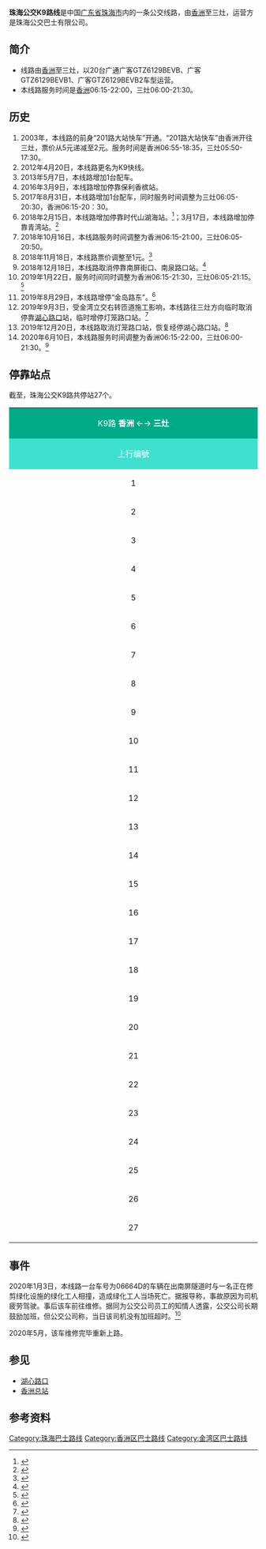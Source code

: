 {{Infobox Bus Route
| number=珠海公交K9路线<br><small>Zhuhai Bus Route K9</small>
| image=File:Zhuhai Bus Route K9.jpg
| caption=车型为GTZ6129BEVB1的K9路线行驶中
| operator=[[珠海公交巴士有限公司|珠海公交巴士有限公司]] 
| garage=金湾分公司、前山分公司
| length=香洲→三灶 43km<br/>三灶→香洲 42km
| via=香宁花园、翠湾、东咀、唐人街
| time=80-100分钟
| start=[[香洲总站|香洲]]
| end=三灶
| level=香洲06:15-22:00
| level1=三灶06:00-21:30
| frequency=12-13分钟
| vehicle=广客GTZ6129BEVB、<br>广客GTZ6129BEVB1、<br>广客GTZ6129BEVB2
| Fare=¥1.0
| bgcolor=#00aa88
| fontcolor=white
| open=2003年
| predecessors=201路大站快车
| routetype=公交快线
| status=运营中
}}
'''珠海公交K9路线'''是中国[[广东省|广东省]][[珠海市|珠海市]]内的一条公交线路，由[[香洲总站|香洲]]至三灶，运营方是珠海公交巴士有限公司。
==简介==
*线路由[[香洲总站|香洲]]至三灶，以20台广通广客GTZ6129BEVB、广客GTZ6129BEVB1、广客GTZ6129BEVB2车型运营。
*本线路服务时间是[[香洲总站|香洲]]06:15-22:00，三灶06:00-21:30。
== 历史 ==
#2003年，本线路的前身“201路大站快车”开通。“201路大站快车”由香洲开往三灶，票价从5元递减至2元。服务时间是香洲06:55-18:35，三灶05:50-17:30。
#2012年4月20日，本线路更名为K9快线。
#2013年5月7日，本线路增加1台配车。
#2016年3月9日，本线路增加停靠保利香槟站。
#2017年8月31日，本线路增加1台配车，同时服务时间调整为三灶06:05-20:30，香洲06:15-20：30。
#2018年2月15日，本线路增加停靠时代山湖海站。<ref>{{cite web|url=http://gd.sina.com.cn/zh/2018-02-13/city-zh-ifyrpeie1502619.shtml|title=15日起 珠海优化调整Z105及Z107路公交运行路线|accessdate=2020-07-24|archive-date=2018-02-13|archive-url=https://web.archive.org/web/20180213055518/http://gd.sina.com.cn/zh/2018-02-13/city-zh-ifyrpeie1502619.shtml|dead-url=no}}</ref>；3月17日，本线路增加停靠青湾站。<ref>{{cite web|url=http://m.mp.oeeee.com/a/BAAFRD00002018032171818.html|title=注意：珠海这路公交线路将增新站点，西区市民有福了！|accessdate=2020-07-24|archive-date=2020-07-24|archive-url=https://web.archive.org/web/20200724061701/http://m.mp.oeeee.com/a/BAAFRD00002018032171818.html|dead-url=no}}</ref>
#2018年10月16日，本线路服务时间调整为香洲06:15-21:00，三灶06:05-20:50。
#2018年11月18日，本线路票价调整至1元。<ref>{{cite web|url=https://www.thepaper.cn/newsDetail_forward_2641491|title=喜大普奔！18日起，珠海公交全部1元！|accessdate=2020-07-24|archive-date=2020-07-24|archive-url=https://web.archive.org/web/20200724065211/https://www.thepaper.cn/newsDetail_forward_2641491|dead-url=no}}</ref>
#2018年12月18日，本线路取消停靠南屏街口、南泉路口站。<ref>{{cite web|url=https://k.sina.cn/article_3054260741_b60c520501900fr0t.html|title=注意啦！明天起，新增两条特快公交专线正式运营！20条线路也将大调整！|accessdate=2020-07-24|archive-date=2020-07-24|archive-url=https://web.archive.org/web/20200724063633/https://k.sina.cn/article_3054260741_b60c520501900fr0t.html|dead-url=no}}</ref>
#2019年1月22日，服务时间同时调整为香洲06:15-21:30，三灶06:05-21:15。<ref>{{cite web|url=https://mvp.leju.com/article/6495656287408839409.html|title=珠海新开一条公交线路，两小时内可免费换乘！|accessdate=2020-07-24|archive-date=2020-07-24|archive-url=https://web.archive.org/web/20200724174537/https://mvp.leju.com/article/6495656287408839409.html|dead-url=no}}</ref>
#2019年8月29日，本线路增停“金岛路东”。<ref>{{cite web|url=https://www.gdwlife.com/2019-08/29/content_6470.html|title=8月29日起 珠海市部分公交路线停靠点调整|accessdate=2020-07-24|archive-date=2020-07-24|archive-url=https://web.archive.org/web/20200724064851/https://www.gdwlife.com/2019-08/29/content_6470.html|dead-url=no}}</ref>
#2019年9月3日，受金湾立交右转匝道施工影响，本线路往三灶方向临时取消停靠[[湖心路口|湖心路口]]站，临时增停灯笼路口站。<ref>{{cite web|url=https://gd.ifeng.com/a/20190902/7713600_0.shtml|title=珠海：湖心路口交通调整 21条跨区公交线单向取消停靠|accessdate=2020-07-24|archive-date=2020-07-23|archive-url=https://web.archive.org/web/20200723113019/https://gd.ifeng.com/a/20190902/7713600_0.shtml|dead-url=no}}</ref>
#2019年12月20日，本线路取消灯笼路口站，恢复经停湖心路口站。<ref>{{cite web|url=http://www.thepaper.cn/newsDetail_forward_5325460|title=斗门多条公交线路调整！部分站点恢复或取消停靠|accessdate=2020-07-24|archive-date=2020-07-24|archive-url=https://web.archive.org/web/20200724064108/http://www.thepaper.cn/newsDetail_forward_5325460|dead-url=no}}</ref>
#2020年6月10日，本线路服务时间调整为香洲06:15-22:00，三灶06:00-21:30。<ref>{{cite web|url=http://pc.nfapp.southcn.com/85/3635470.html|title=路线、站点调整，延长服务时间…珠海这些公交线路有变！|accessdate=2020-07-24|archive-date=2020-07-24|archive-url=https://web.archive.org/web/20200724064847/http://pc.nfapp.southcn.com/85/3635470.html|dead-url=no}}</ref>

==停靠站点==
截至{{Today}}，珠海公交K9路共停站27个。
{| border="1" cellpadding="4" cellspacing="0" style="margin: 1em 1em 1em 0; background: #F9F9F9; border: 1px #AAA solid; border-collapse: collapse; font-size: 100%;"
|-
| colspan="3" style="background:#00AA88 ;color:white" align="center" | K9路 '''香洲''' ←→ '''三灶'''
|-
! style="background: #40E0D0; color:white" align=center width=25% bgcolor="silver" | 上行编號
! style="background: #00FFFF ; color:black" align="center" width="50%" bgcolor="silver" | 站名
! style="background: #40E0D0; color:white" align=center width=25% bgcolor="silver" | 下行编號
|-
|align="center"|1
|align="center"|香洲
|align="center"|27
|-
|align="center"|2
|align="center"|南坑
|align="center"|26
|-
|align="center"|3
|align="center"|南香里
|align="center"|25
|-
|align="center"|4
|align="center"|香宁花园
|align="center"|24
|-
|align="center"|5
|align="center"|柠溪
|align="center"|23
|-
|align="center"|6
|align="center"|隧道南
|align="center"|22
|-
|align="center"|7
|align="center"|兰埔（富华里）
|align="center"|21
|-
|align="center"|8
|align="center"|白石（银石雅园）
|align="center"|20
|-
|align="center"|9
|align="center"|华发新城
|align="center"|19
|-
|align="center"|10
|align="center"|翠湾
|align="center"|18
|-
|align="center"|11
|align="center"|湖心路口
|align="center"|17
|-
|align="center"|12
|align="center"|保利香槟
|align="center"|16
|-
|align="center"|13
|align="center"|时代山湖海
|align="center"|15
|-
|align="center"|14
|align="center"|青湾
|align="center"|14
|-
|align="center"|15
|align="center"|东咀
|align="center"|13
|-
|align="center"|16
|align="center"|金岛路东
|align="center"|12
|-
|align="center"|17
|align="center"|金都大厦
|align="center"|11
|-
|align="center"|18
|align="center"|金海岸中学
|align="center"|10
|-
|align="center"|19
|align="center"|金沙湾豪庭
|align="center"|9
|-
|align="center"|20
|align="center"|斜尾
|align="center"|8
|-
|align="center"|21
|align="center"|城建总公司
|align="center"|7
|-
|align="center"|22
|align="center"|鱼弄
|align="center"|6
|-
|align="center"|23
|align="center"|中南修理厂
|align="center"|5
|-
|align="center"|24
|align="center"|月堂
|align="center"|4
|-
|align="center"|25
|align="center"|唐人街
|align="center"|3
|-
|align="center"|26
|align="center"|映月新村
|align="center"|2
|-
|align="center"|27
|align="center"|三灶
|align="center"|1
|}
==事件==
2020年1月3日，本线路一台车号为06664D的车辆在出南屏隧道时与一名正在修剪绿化设施的绿化工人相撞，造成绿化工人当场死亡。据报导称，事故原因为司机疲劳驾驶。事后该车前往维修。据同为公交公司员工的知情人透露，公交公司长期鼓励加班，但公交公司称，当日该司机没有加班超时。<ref>{{cite web|url=https://k.sina.cn/article_6145283913_16e49974902000yd2e.html|title=公交司机因疲劳驾驶撞死绿化工人！知情人:公司长期鼓励加班|accessdate=2020-07-21|archive-date=2020-07-21|archive-url=https://web.archive.org/web/20200721155523/https://k.sina.cn/article_6145283913_16e49974902000yd2e.html|dead-url=no}}</ref>

2020年5月，该车维修完毕重新上路。

==参见==
*[[湖心路口|湖心路口]]
*[[香洲总站|香洲总站]]
==参考资料==
{{reflist|2}}
{{珠海公交路线一览表}}

[[Category:珠海巴士路线|Category:珠海巴士路线]]
[[Category:香洲区巴士路线|Category:香洲区巴士路线]]
[[Category:金湾区巴士路线|Category:金湾区巴士路线]]